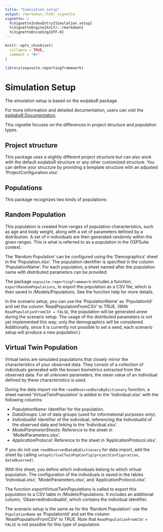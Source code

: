 ```yaml
---
title: "Simulation_setup"
output: rmarkdown::html_vignette
vignette: >
  %\VignetteIndexEntry{Simulation_setup}
  %\VignetteEngine{knitr::rmarkdown}
  %\VignetteEncoding{UTF-8}
---
```


```r
knitr::opts_chunk$set(
  collapse = TRUE,
  comment = "#>"
)
```

```r
library(ospsuite.reportingframework)
```

# Simulation Setup

The simulation setup is based on the esqlabsR package.

For more information and detailed documentation, users can visit the [esqlabsR Documentation](https://esqlabs.github.io/esqlabsR/).

This vignette focuses on the differences in project structure and population types.

## Project structure

This package uses a slightly different project structure but can also work with the default esqlabsR structure or any other customized structure. You can define your structure by providing a template structure with an adjusted 'ProjectConfiguration.xlsx'.


## Populations

This package recognizes two kinds of populations:

## Random Population

This population is created from ranges of population characteristics, such as age and body weight, along with a set of parameters defined by a distribution. A set of n individuals are then generated randomly within the given ranges. This is what is referred to as a population in the OSPSuite context.

The 'Random Population' can be configured using the 'Demographics' sheet in the 'Population.xlsx'. The population identifier is specified in the column 'PopulationName'. For each population, a sheet named after the population name with distributed parameters can be provided.

The package `ospsuite.reportingframework` includes a function, `exportRandomPopulations`, to export the population as a CSV file, which is then saved in <rootdirectory>/Models/Populations. See the function help for more details.

In the scenario setup, you can use the 'PopulationName' as 'PopulationId' and set the column 'ReadPopulationFromCSV' to TRUE. (With `ReadPopulationFromCSV = FALSE`, the population will be generated anew during the scenario setup. The usage of the distributed parameters is not yet implemented this way; only the demographics will be considered. Additionally, since it is currently not possible to set a seed, each scenario setup will produce a new population.)


## Virtual Twin Population

Virtual twins are simulated populations that closely mirror the characteristics of your observed data. They consist of a collection of individuals generated with the known biometrics extracted from the observed data. For all unknown parameters, the mean value of an individual defined by these characteristics is used.

During the data import via the `readObservedDataByDictionary` function, a sheet named 'VirtualTwinPopulation' is added to the 'Individual.xlsx' with the following columns:

- *PopulationName*: Identifier for the population.
- *DataGroups*: List of data groups (used for informational purposes only).
- *IndividualId*: Identifier of the individual, referencing the IndividualId of the observed data and linking to the 'Individual.xlsx'.
- *ModelParameterSheets*: Reference to the sheet in 'ModelParameters.xlsx'.
- *ApplicationProtocol*: Reference to the sheet in 'ApplicationProtocol.xlsx'.

If you do not use `readObservedDataByDictionary` for data import, add the sheet by calling `setupVirtualTwinPopConfig(projectConfiguration, dataObserved)`.

With this sheet, you define which individuals belong to which virtual population. The configuration of the individuals is saved in the tables 'Individual.xlsx', 'ModelParameters.xlsx', and 'ApplicationProtocol.xlsx'.

The function *exportVirtualTwinPopulations* is called to export this population to a CSV table in <rootdirectory>/Models/Populations. It includes an additional column, 'ObservedIndividualId', which contains the individual identifier.

The scenario setup is the same as for the 'Random Population': use the `PopulationName` as 'PopulationId' and set the column 'ReadPopulationFromCSV' to TRUE. Note that `ReadPopulationFromCSV = FALSE` is not possible for this type of population.

